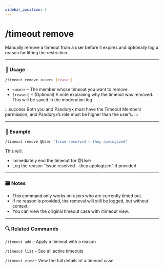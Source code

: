 ```yaml
---
sidebar_position: 3
---
```


# /timeout remove

Manually remove a timeout from a user before it expires and optionally log a reason for lifting the restriction.

<hr className="md-divider-gradient" />

### 💬 Usage
```bash
/timeout remove <user> [reason]
```
- `<user>` – The member whose timeout you want to remove.
- `[reason]` – (Optional) A note explaining why the timeout was removed. This will be saved in the moderation log.

:::success
Both you and Pandoryx must have the Timeout Members permission, and Pandoryx’s role must be higher than the user’s.
:::

<hr className="md-divider-gradient" />

### 📌 Example
```bash
/timeout remove @User "Issue resolved – they apologized"
```
This will:
- Immediately end the timeout for @User
- Log the reason “Issue resolved – they apologized” if provided

<hr className="md-divider-gradient" />

### 🗃️ Notes
- This command only works on users who are currently timed out.
- If no reason is provided, the removal will still be logged, but without context.
- You can view the original timeout case with /timeout view.

<hr className="md-divider-gradient" />

### 🔍 Related Commands
`/timeout add` – Apply a timeout with a reason

`/timeout list` – See all active timeouts

`/timeout view` – View the full details of a timeout case